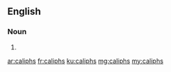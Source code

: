 ==English==

===Noun===
{{head|en|plural}}

# {{plural of|caliph|lang=en}}

[[ar:caliphs]]
[[fr:caliphs]]
[[ku:caliphs]]
[[mg:caliphs]]
[[my:caliphs]]